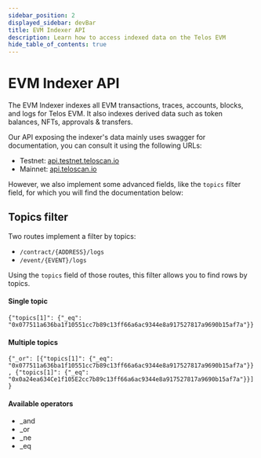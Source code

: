 ```yaml
---
sidebar_position: 2
displayed_sidebar: devBar
title: EVM Indexer API
description: Learn how to access indexed data on the Telos EVM
hide_table_of_contents: true
---
```


# EVM Indexer API

The EVM Indexer indexes all EVM transactions, traces, accounts, blocks, and logs for Telos EVM. It also indexes derived data such as token balances, NFTs, approvals & transfers.

Our API exposing the indexer's data mainly uses swagger for documentation, you can consult it using the following URLs:

- Testnet: [api.testnet.teloscan.io](https://api.testnet.teloscan.io/v1/docs)
- Mainnet: [api.teloscan.io](https://api.teloscan.io/v1/docs)

However, we also implement some advanced fields, like the `topics` filter field, for which you will find the documentation below:

## Topics filter

Two routes implement a filter by topics:

- `/contract/{ADDRESS}/logs`
- `/event/{EVENT}/logs`

Using the `topics` field of those routes, this filter allows you to find rows by topics.

#### Single topic
`{"topics[1]": {"_eq": "0x077511a636ba1f10551cc7b89c13ff66a6ac9344e8a917527817a9690b15af7a"}}`

#### Multiple topics

`{"_or": [{"topics[1]": {"_eq": "0x077511a636ba1f10551cc7b89c13ff66a6ac9344e8a917527817a9690b15af7a"}}, {"topics[1]": {"_eq": "0x0a24ea634Ce1f105E2cc7b89c13ff66a6ac9344e8a917527817a9690b15af7a"}}]}`

#### Available operators

- _and
- _or
- _ne
- _eq
